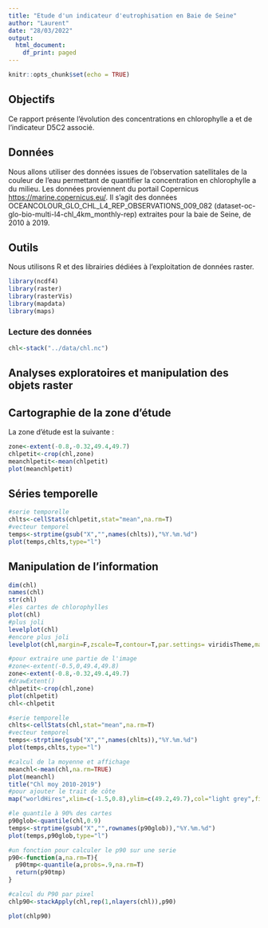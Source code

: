 ```yaml
---
title: "Etude d'un indicateur d'eutrophisation en Baie de Seine"
author: "Laurent"
date: "28/03/2022"
output:
  html_document:
    df_print: paged
---
```


```r
knitr::opts_chunk$set(echo = TRUE)
```

## Objectifs

Ce rapport présente l'évolution des concentrations en chlorophylle a et de l'indicateur D5C2 associé.

## Données

Nous allons utiliser des données issues de l'observation satellitales de la couleur de l'eau permettant de quantifier la concentration en chlorophylle a du milieu.
Les données proviennent du portail Copernicus <https://marine.copernicus.eu/>. 
Il s'agit des données OCEANCOLOUR_GLO_CHL_L4_REP_OBSERVATIONS_009_082
(dataset-oc-glo-bio-multi-l4-chl_4km_monthly-rep)
extraites pour la baie de Seine, de 2010 à 2019. 

## Outils

Nous utilisons R et des librairies dédiées à l'exploitation de données raster.

```r
library(ncdf4) 
library(raster)
library(rasterVis)
library(mapdata)
library(maps)
```


### Lecture des données 

```r
chl<-stack("../data/chl.nc")
```

## Analyses exploratoires et manipulation des objets raster

## Cartographie de la zone d'étude

La zone d'étude est la suivante :
```r
zone<-extent(-0.8,-0.32,49.4,49.7)
chlpetit<-crop(chl,zone)
meanchlpetit<-mean(chlpetit)
plot(meanchlpetit)
```

## Séries temporelle
```r
#serie temporelle
chlts<-cellStats(chlpetit,stat="mean",na.rm=T)
#vecteur temporel
temps<-strptime(gsub("X","",names(chlts)),"%Y.%m.%d")
plot(temps,chlts,type="l")

```

## Manipulation de l'information

```r
dim(chl)
names(chl)
str(chl)
#les cartes de chlorophylles
plot(chl)
#plus joli
levelplot(chl)
#encore plus joli
levelplot(chl,margin=F,zscale=T,contour=T,par.settings= viridisTheme,main="Chl 2010-2019")

#pour extraire une partie de l'image
#zone<-extent(-0.5,0,49.4,49.8)
zone<-extent(-0.8,-0.32,49.4,49.7)
#drawExtent()
chlpetit<-crop(chl,zone)
plot(chlpetit)
chl<-chlpetit

#serie temporelle
chlts<-cellStats(chl,stat="mean",na.rm=T)
#vecteur temporel
temps<-strptime(gsub("X","",names(chlts)),"%Y.%m.%d")
plot(temps,chlts,type="l")

#calcul de la moyenne et affichage
meanchl<-mean(chl,na.rm=TRUE)
plot(meanchl)
title("Chl moy 2010-2019")
#pour ajouter le trait de côte
map("worldHires",xlim=c(-1.5,0.8),ylim=c(49.2,49.7),col="light grey",fill=T,add=T)

#le quantile à 90% des cartes
p90glob<-quantile(chl,0.9)
temps<-strptime(gsub("X","",rownames(p90glob)),"%Y.%m.%d")
plot(temps,p90glob,type="l")

#un fonction pour calculer le p90 sur une serie
p90<-function(a,na.rm=T){
  p90tmp<-quantile(a,probs=.9,na.rm=T)
  return(p90tmp)
}

#calcul du P90 par pixel
chlp90<-stackApply(chl,rep(1,nlayers(chl)),p90)

plot(chlp90)

```

